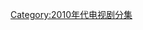 {{CategoryTOC}}
{{Portal|电视}}
{{Year by category
|m=2
|c=0
|d=1
|y=8
|cat=電視劇分集
|sortkey=Episodes
|parent=各年電視劇分集
|subcat=2018年電視劇集
}}

[[Category:2010年代电视剧分集|Category:2010年代电视剧分集]]